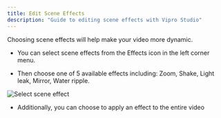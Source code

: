 ```yaml
---
title: Edit Scene Effects
description: "Guide to editing scene effects with Vipro Studio"
---
```


Choosing scene effects will help make your video more dynamic.

- You can select scene effects from the Effects icon in the left corner menu.

- Then choose one of 5 available effects including: Zoom, Shake, Light leak, Mirror, Water ripple.

<img
  src='/en/images/usage/video-editor/scene-effects.jpeg'
  alt='Select scene effect'
  className='rounded-lg'
/>

- Additionally, you can choose to apply an effect to the entire video
